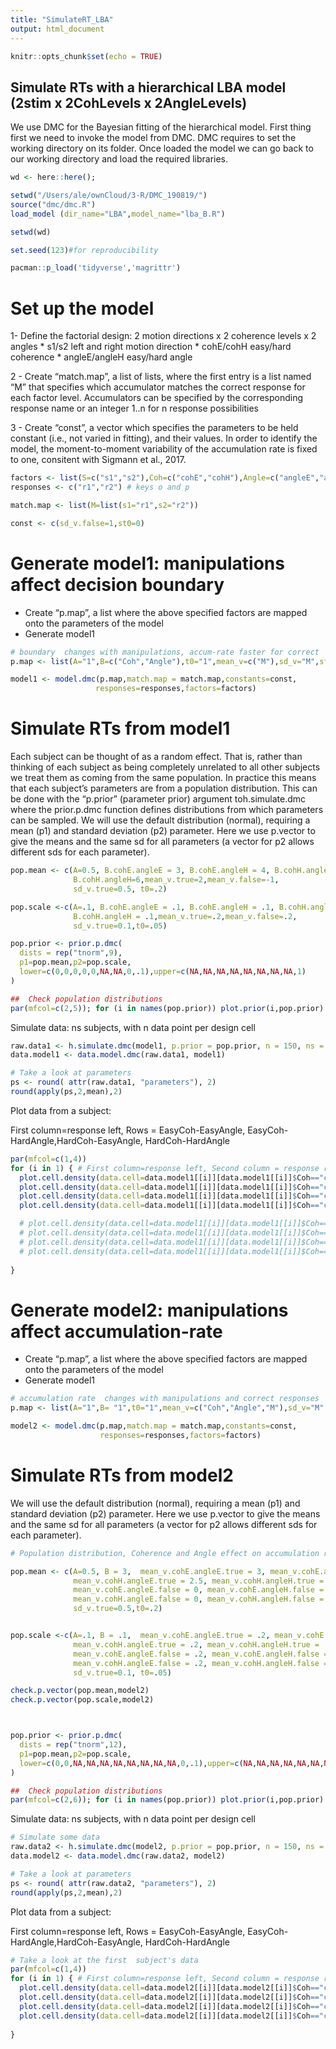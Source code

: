 ```yaml
---
title: "SimulateRT_LBA"
output: html_document
---
```


```r
knitr::opts_chunk$set(echo = TRUE)
```

## Simulate RTs with a hierarchical LBA model (2stim x 2CohLevels x 2AngleLevels)

We use DMC for the Bayesian fitting of the hierarchical model. First thing first we need to invoke the model from DMC. DMC requires to set the working directory on its folder. Once loaded the model we can go back to our working directory and load the required libraries.

```r
wd <- here::here();

setwd("/Users/ale/ownCloud/3-R/DMC_190819/")
source("dmc/dmc.R")
load_model (dir_name="LBA",model_name="lba_B.R")

setwd(wd)

set.seed(123)#for reproducibility

pacman::p_load('tidyverse','magrittr')

```

# Set up the model

1- Define the factorial design: 2 motion directions x 2 coherence levels x 2 angles \* s1/s2 left and right motion direction \* cohE/cohH easy/hard coherence \* angleE/angleH easy/hard angle

2 - Create "match.map", a list of lists, where the first entry is a list named "M" that specifies which accumulator matches the correct response for each factor level. Accumulators can be specified by the corresponding response name or an integer 1..n for n response possibilities

3 - Create "const", a vector which specifies the parameters to be held constant (i.e., not varied in fitting), and their values. In order to identify the model, the moment-to-moment variability of the accumulation rate is fixed to one, consitent with Sigmann et al., 2017.

```r
factors <- list(S=c("s1","s2"),Coh=c("cohE","cohH"),Angle=c("angleE","angleH"))
responses <- c("r1","r2") # keys o and p

match.map <- list(M=list(s1="r1",s2="r2"))

const <- c(sd_v.false=1,st0=0)
```

# Generate model1: manipulations affect decision boundary

-   Create "p.map", a list where the above specified factors are mapped onto the parameters of the model
-   Generate model1

```r
# boundary  changes with manipulations, accum-rate faster for correct
p.map <- list(A="1",B=c("Coh","Angle"),t0="1",mean_v=c("M"),sd_v="M",st0="1")

model1 <- model.dmc(p.map,match.map = match.map,constants=const,
                   responses=responses,factors=factors)

```

# Simulate RTs from model1

Each subject can be thought of as a random effect. That is, rather than thinking of each subject as being completely unrelated to all other subjects we treat them as coming from the same population. In practice this means that each subject's parameters are from a population distribution. This can be done with the "p.prior" (parameter prior) argument toh.simulate.dmc where the prior.p.dmc function defines distributions from which parameters can be sampled. We will use the default distribution (normal), requiring a mean (p1) and standard deviation (p2) parameter. Here we use p.vector to give the means and the same sd for all parameters (a vector for p2 allows different sds for each parameter).

```r
pop.mean <- c(A=0.5, B.cohE.angleE = 3, B.cohE.angleH = 4, B.cohH.angleE = 5,
              B.cohH.angleH=6,mean_v.true=2,mean_v.false=-1,
              sd_v.true=0.5, t0=.2)

pop.scale <-c(A=.1, B.cohE.angleE = .1, B.cohE.angleH = .1, B.cohH.angleE = .1, 
              B.cohH.angleH = .1,mean_v.true=.2,mean_v.false=.2,
              sd_v.true=0.1,t0=.05)

pop.prior <- prior.p.dmc(
  dists = rep("tnorm",9),
  p1=pop.mean,p2=pop.scale,
  lower=c(0,0,0,0,0,NA,NA,0,.1),upper=c(NA,NA,NA,NA,NA,NA,NA,NA,1)
)

##  Check population distributions
par(mfcol=c(2,5)); for (i in names(pop.prior)) plot.prior(i,pop.prior)
```

Simulate data: ns subjects, with n data point per design cell

```r
raw.data1 <- h.simulate.dmc(model1, p.prior = pop.prior, n = 150, ns = 20)
data.model1 <- data.model.dmc(raw.data1, model1)

# Take a look at parameters
ps <- round( attr(raw.data1, "parameters"), 2)
round(apply(ps,2,mean),2)
```

Plot data from a subject:

First column=response left, Rows = EasyCoh-EasyAngle, EasyCoh-HardAngle,HardCoh-EasyAngle, HardCoh-HardAngle

```r

par(mfcol=c(1,4)) 
for (i in 1) { # First column=response left, Second column = response right. Rows = EasyCoh-EasyAngle, EasyCoh-HardAngle,HardCoh-EasyAngle, hard-hard
  plot.cell.density(data.cell=data.model1[[i]][data.model1[[i]]$Coh=="cohE" & data.model1[[i]]$Angle=="angleE" & data.model1[[i]]$S=="s1",],C="r1",xlim=c(1,6),show.mean = TRUE)
  plot.cell.density(data.cell=data.model1[[i]][data.model1[[i]]$Coh=="cohE" & data.model1[[i]]$Angle=="angleH" & data.model1[[i]]$S=="s1",],C="r1",xlim=c(1,6),show.mean = TRUE)
  plot.cell.density(data.cell=data.model1[[i]][data.model1[[i]]$Coh=="cohH" & data.model1[[i]]$Angle=="angleE" & data.model1[[i]]$S=="s1",],C="r1",xlim=c(1,6),show.mean = TRUE)
  plot.cell.density(data.cell=data.model1[[i]][data.model1[[i]]$Coh=="cohH" & data.model1[[i]]$Angle=="angleH" & data.model1[[i]]$S=="s1",],C="r1",xlim=c(1,6),show.mean = TRUE)

  # plot.cell.density(data.cell=data.model1[[i]][data.model1[[i]]$Coh=="cohE" & data.model1[[i]]$Angle=="angleE" & data.model1[[i]]$S=="s2",],C="r2",xlim=c(1,6),show.mean = TRUE)
  # plot.cell.density(data.cell=data.model1[[i]][data.model1[[i]]$Coh=="cohE" & data.model1[[i]]$Angle=="angleH" & data.model1[[i]]$S=="s2",],C="r2",xlim=c(1,6),show.mean = TRUE)
  # plot.cell.density(data.cell=data.model1[[i]][data.model1[[i]]$Coh=="cohH" & data.model1[[i]]$Angle=="angleE" & data.model1[[i]]$S=="s2",],C="r2",xlim=c(1,6),show.mean = TRUE)
  # plot.cell.density(data.cell=data.model1[[i]][data.model1[[i]]$Coh=="cohH" & data.model1[[i]]$Angle=="angleH" & data.model1[[i]]$S=="s2",],C="r2",xlim=c(1,6),show.mean = TRUE)
  
}  
```

# Generate model2: manipulations affect accumulation-rate

-   Create "p.map", a list where the above specified factors are mapped onto the parameters of the model
-   Generate model1

```r
# accumulation rate  changes with manipulations and correct responses
p.map <- list(A="1",B= "1",t0="1",mean_v=c("Coh","Angle","M"),sd_v="M",st0="1")

model2 <- model.dmc(p.map,match.map = match.map,constants=const,
                    responses=responses,factors=factors)

```

# Simulate RTs from model2

We will use the default distribution (normal), requiring a mean (p1) and standard deviation (p2) parameter. Here we use p.vector to give the means and the same sd for all parameters (a vector for p2 allows different sds for each parameter).

```r
# Population distribution, Coherence and Angle effect on accumulation rate

pop.mean <- c(A=0.5, B = 3,  mean_v.cohE.angleE.true = 3, mean_v.cohE.angleH.true = 2.5,
              mean_v.cohH.angleE.true = 2.5, mean_v.cohH.angleH.true = 2,
              mean_v.cohE.angleE.false = 0, mean_v.cohE.angleH.false = 0, 
              mean_v.cohH.angleE.false = 0, mean_v.cohH.angleH.false = 0,
              sd_v.true=0.5,t0=.2)


pop.scale <-c(A=.1, B = .1,  mean_v.cohE.angleE.true = .2, mean_v.cohE.angleH.true = .2,
              mean_v.cohH.angleE.true = .2, mean_v.cohH.angleH.true = .2,
              mean_v.cohE.angleE.false = .2, mean_v.cohE.angleH.false = .2, 
              mean_v.cohH.angleE.false = .2, mean_v.cohH.angleH.false = .2, 
              sd_v.true=0.1, t0=.05)

check.p.vector(pop.mean,model2)
check.p.vector(pop.scale,model2)



pop.prior <- prior.p.dmc(
  dists = rep("tnorm",12),
  p1=pop.mean,p2=pop.scale,
  lower=c(0,0,NA,NA,NA,NA,NA,NA,NA,NA,0,.1),upper=c(NA,NA,NA,NA,NA,NA,NA,NA,NA,NA,NA,1)
)

##  Check population distributions
par(mfcol=c(2,6)); for (i in names(pop.prior)) plot.prior(i,pop.prior)
```

Simulate data: ns subjects, with n data point per design cell

```r
# Simulate some data
raw.data2 <- h.simulate.dmc(model2, p.prior = pop.prior, n = 150, ns = 20)
data.model2 <- data.model.dmc(raw.data2, model2)

# Take a look at parameters
ps <- round( attr(raw.data2, "parameters"), 2)
round(apply(ps,2,mean),2)
```

Plot data from a subject:

First column=response left, Rows = EasyCoh-EasyAngle, EasyCoh-HardAngle,HardCoh-EasyAngle, HardCoh-HardAngle

```r

# Take a look at the first  subject's data
par(mfcol=c(1,4)) 
for (i in 1) { # First column=response left, Second column = response right. Rows = EasyCoh-EasyAngle, EasyCoh-HardAngle,HardCoh-EasyAngle, hard-hard
  plot.cell.density(data.cell=data.model2[[i]][data.model2[[i]]$Coh=="cohE" & data.model2[[i]]$Angle=="angleE" & data.model2[[i]]$S=="s1",],C="r1",xlim=c(1,6),show.mean = TRUE)
  plot.cell.density(data.cell=data.model2[[i]][data.model2[[i]]$Coh=="cohE" & data.model2[[i]]$Angle=="angleH" & data.model2[[i]]$S=="s1",],C="r1",xlim=c(1,6),show.mean = TRUE)
  plot.cell.density(data.cell=data.model2[[i]][data.model2[[i]]$Coh=="cohH" & data.model2[[i]]$Angle=="angleE" & data.model2[[i]]$S=="s1",],C="r1",xlim=c(1,6),show.mean = TRUE)
  plot.cell.density(data.cell=data.model2[[i]][data.model2[[i]]$Coh=="cohH" & data.model2[[i]]$Angle=="angleH" & data.model2[[i]]$S=="s1",],C="r1",xlim=c(1,6),show.mean = TRUE)
  
}  
```
